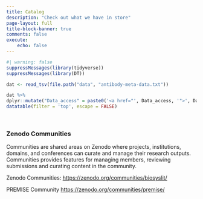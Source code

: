 ```yaml
---
title: Catalog
description: "Check out what we have in store"
page-layout: full
title-block-banner: true
comments: false
execute:
    echo: false
---
```



```r
#| warning: false
suppressMessages(library(tidyverse))
suppressMessages(library(DT))

dat <- read_tsv(file.path("data", "antibody-meta-data.txt"))
```

```r
dat %>%
dplyr::mutate("Data_access" = paste0('<a href="', Data_access, '">', Data_access, '</a>')) %>% 
datatable(filter = 'top', escape = FALSE)
```



<br>

### Zenodo Communities

Communities are shared areas on Zenodo where projects, institutions, domains, and conferences can curate and manage their research outputs. Communities provides features for managing members, reviewing submissions and curating content in the community.

Zenodo Communities: [https://zenodo.org/communities/biosyslit/](https://zenodo.org/communities/biosyslit/)  

PREMISE Community [https://zenodo.org/communities/premise/](https://zenodo.org/communities/premise/)